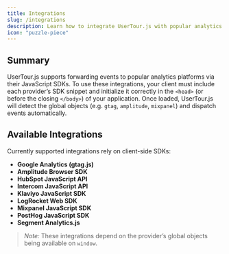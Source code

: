 ```yaml
---
title: Integrations
slug: /integrations
description: Learn how to integrate UserTour.js with popular analytics platforms.
icon: "puzzle-piece"
---
```


## Summary  

UserTour.js supports forwarding events to popular analytics platforms via their JavaScript SDKs. To use these integrations, your client must include each provider’s SDK snippet and initialize it correctly in the `<head>` (or before the closing `</body>`) of your application. Once loaded, UserTour.js will detect the global objects (e.g. `gtag`, `amplitude`, `mixpanel`) and dispatch events automatically.

## Available Integrations  

Currently supported integrations rely on client-side SDKs:  
- **Google Analytics (gtag.js)**  
- **Amplitude Browser SDK**  
- **HubSpot JavaScript API**  
- **Intercom JavaScript API**  
- **Klaviyo JavaScript SDK**  
- **LogRocket Web SDK**  
- **Mixpanel JavaScript SDK**  
- **PostHog JavaScript SDK**  
- **Segment Analytics.js**  

> _Note:_ These integrations depend on the provider’s global objects being available on `window`.  
